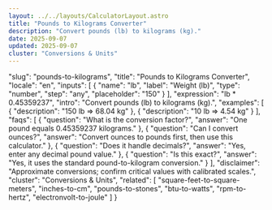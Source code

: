 ```yaml
---
layout: ../../layouts/CalculatorLayout.astro
title: "Pounds to Kilograms Converter"
description: "Convert pounds (lb) to kilograms (kg)."
date: 2025-09-07
updated: 2025-09-07
cluster: "Conversions & Units"
---
```


  "slug": "pounds-to-kilograms",
  "title": "Pounds to Kilograms Converter",
  "locale": "en",
  "inputs": [
    {
      "name": "lb",
      "label": "Weight (lb)",
      "type": "number",
      "step": "any",
      "placeholder": "150"
    }
  ],
  "expression": "lb * 0.45359237",
  "intro": "Convert pounds (lb) to kilograms (kg).",
  "examples": [
    {
      "description": "150 lb ⇒ 68.04 kg"
    },
    {
      "description": "10 lb ⇒ 4.54 kg"
    }
  ],
  "faqs": [
    {
      "question": "What is the conversion factor?",
      "answer": "One pound equals 0.45359237 kilograms."
    },
    {
      "question": "Can I convert ounces?",
      "answer": "Convert ounces to pounds first, then use this calculator."
    },
    {
      "question": "Does it handle decimals?",
      "answer": "Yes, enter any decimal pound value."
    },
    {
      "question": "Is this exact?",
      "answer": "Yes, it uses the standard pound-to-kilogram conversion."
    }
  ],
  "disclaimer": "Approximate conversions; confirm critical values with calibrated scales.",
  "cluster": "Conversions & Units",
  "related": [
    "square-feet-to-square-meters",
    "inches-to-cm",
    "pounds-to-stones",
    "btu-to-watts",
    "rpm-to-hertz",
    "electronvolt-to-joule"
  ]
}

<Calculator schema={schema} />
